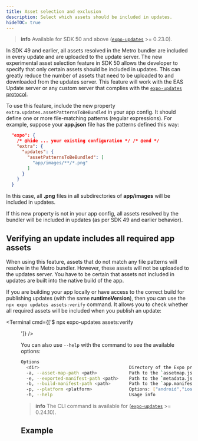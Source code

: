 ```yaml
---
title: Asset selection and exclusion
description: Select which assets should be included in updates.
hideTOC: true
---
```



> **info** Available for SDK 50 and above ([`expo-updates`](/versions/latest/sdk/updates/) >= 0.23.0).

In SDK 49 and earlier, all assets resolved in the Metro bundler are included in every update and are uploaded to the update server. The new experimental asset selection feature in SDK 50 allows the developer to specify that only certain assets should be included in updates. This can greatly reduce the number of assets that need to be uploaded to and downloaded from the updates server. This feature will work with the EAS Update server or any custom server that complies with the [`expo-updates` protocol](/technical-specs/expo-updates-1).

To use this feature, include the new property `extra.updates.assetPatternsToBeBundled` in your app config. It should define one or more file-matching patterns (regular expressions). For example, suppose your **app.json** file has the patterns defined this way:

```json app.json
  "expo": {
    /* @hide ... your existing configuration */ /* @end */
    "extra": {
      "updates": {
        "assetPatternsToBeBundled": [
          "app/images/**/*.png"
        ]
      }
    }
  }
```

In this case, all **.png** files in all subdirectories of **app/images** will be included in updates.

If this new property is not in your app config, all assets resolved by the bundler will be included in updates (as per SDK 49 and earlier behavior).

## Verifying an update includes all required app assets

When using this feature, assets that do not match any file patterns will resolve in the Metro bundler. However, these assets will not be uploaded to the updates server. You have to be certain that assets not included in updates are built into the native build of the app.

If you are building your app locally or have access to the correct build for publishing updates (with the same **runtimeVersion**), then you can use the `npx expo updates assets:verify` command. It allows you to check whether all required assets will be included when you publish an update:

<Terminal cmd={['$ npx expo-updates assets:verify <dir>']} />

You can also use `--help` with the command to see the available options:

```sh
Options
  <dir>                                  Directory of the Expo project. Default: Current working directory
  -a, --asset-map-path <path>            Path to the `assetmap.json` in an export produced by the command `npx expo export --dump-assetmap`
  -e, --exported-manifest-path <path>    Path to the `metadata.json` in an export produced by the command `npx expo export --dump-assetmap`
  -b, --build-manifest-path <path>       Path to the `app.manifest` file created by expo-updates in an Expo application build (either ios or android)
  -p, --platform <platform>              Options: ["android","ios"]
  -h, --help                             Usage info
```

> **info** The CLI command is available for ([`expo-updates`](/versions/latest/sdk/updates/) >= 0.24.10).

## Example

<BoxLink
  title="Working example"
  description="See a working example on using asset selection, the assets:verify CLI command, and other EAS update features."
  Icon={GithubIcon}
  href="https://github.com/expo/UpdatesAPIDemo"
/>

